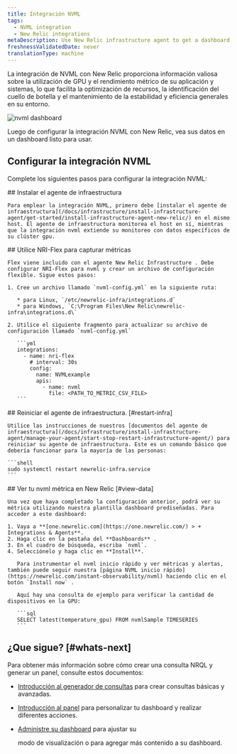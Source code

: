 ```yaml
---
title: Integración NVML
tags:
  - NVML integration
  - New Relic integrations
metaDescription: Use New Relic infrastructure agent to get a dashboard with nvml metrics.
freshnessValidatedDate: never
translationType: machine
---
```


La integración de NVML con New Relic proporciona información valiosa sobre la utilización de GPU y el rendimiento métrico de su aplicación y sistemas, lo que facilita la optimización de recursos, la identificación del cuello de botella y el mantenimiento de la estabilidad y eficiencia generales en su entorno.

<img
  title="NVML dashboard"
  alt="nvml dashboard"
  src="/images/infrastructure_screenshot-full_nvml-dashboard.webp"
/>

<figcaption>
  Luego de configurar la integración NVML con New Relic, vea sus datos en un dashboard listo para usar.
</figcaption>

## Configurar la integración NVML

Complete los siguientes pasos para configurar la integración NVML:

<Steps>
  <Step>
    ## Instalar el agente de infraestructura

    Para emplear la integración NVML, primero debe [instalar el agente de infraestructura](/docs/infrastructure/install-infrastructure-agent/get-started/install-infrastructure-agent-new-relic/) en el mismo host. El agente de infraestructura monitorea el host en sí, mientras que la integración nvml extiende su monitoreo con datos específicos de su clúster gpu.
  </Step>

  <Step>
    ## Utilice NRI-Flex para capturar métricas

    Flex viene incluido con el agente New Relic Infrastructure . Debe configurar NRI-Flex para nvml y crear un archivo de configuración flexible. Sigue estos pasos:

    1. Cree un archivo llamado `nvml-config.yml` en la siguiente ruta:

       * para Linux, `/etc/newrelic-infra/integrations.d`
       * para Windows, `C:\Program Files\New Relic\newrelic-infra\integrations.d\`

    2. Utilice el siguiente fragmento para actualizar su archivo de configuración llamado `nvml-config.yml`

       ```yml
       integrations:
         - name: nri-flex
           # interval: 30s
           config:
             name: NVMLexample
             apis:
               - name: nvml
                 file: <PATH_TO_METRIC_CSV_FILE>
       ```
  </Step>

  <Step>
    ## Reiniciar el agente de infraestructura. [#restart-infra]

    Utilice las instrucciones de nuestros [documentos del agente de infraestructura](/docs/infrastructure/install-infrastructure-agent/manage-your-agent/start-stop-restart-infrastructure-agent/) para reiniciar su agente de infraestructura. Este es un comando básico que debería funcionar para la mayoría de las personas:

    ```shell
    sudo systemctl restart newrelic-infra.service
    ```
  </Step>

  <Step>
    ## Ver tu nvml métrica en New Relic [#view-data]

    Una vez que haya completado la configuración anterior, podrá ver su métrica utilizando nuestra plantilla dashboard prediseñadas. Para acceder a este dashboard:

    1. Vaya a **[one.newrelic.com](https://one.newrelic.com/) > + Integrations & Agents**.
    2. Haga clic en la pestaña del **Dashboards** .
    3. En el cuadro de búsqueda, escriba `nvml`.
    4. Selecciónelo y haga clic en **Install**.

       Para instrumentar el nvml inicio rápido y ver métricas y alertas, también puede seguir nuestra [página NVML inicio rápido](https://newrelic.com/instant-observability/nvml) haciendo clic en el botón `Install now` .

       Aquí hay una consulta de ejemplo para verificar la cantidad de dispositivos en la GPU:

       ```sql
       SELECT latest(temperature_gpu) FROM nvmlSample TIMESERIES 
       ```
  </Step>
</Steps>

## ¿Que sigue? [#whats-next]

Para obtener más información sobre cómo crear una consulta NRQL y generar un panel, consulte estos documentos:

* [Introducción al generador de consultas](/docs/query-your-data/explore-query-data/query-builder/introduction-query-builder) para crear consultas básicas y avanzadas.

* [Introducción al panel](/docs/query-your-data/explore-query-data/dashboards/introduction-dashboards) para personalizar tu dashboard y realizar diferentes acciones.

* [Administre su dashboard](/docs/query-your-data/explore-query-data/dashboards/manage-your-dashboard) para ajustar su

  <InlinePopover type="dashboards"/>

  modo de visualización o para agregar más contenido a su dashboard.

